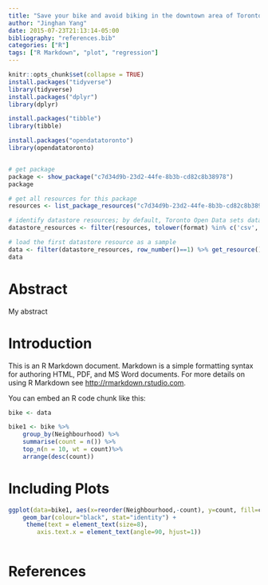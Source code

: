 ```yaml
---
title: "Save your bike and avoid biking in the downtown area of Toronto"
author: "Jinghan Yang"
date: 2015-07-23T21:13:14-05:00
bibliography: "references.bib"
categories: ["R"]
tags: ["R Markdown", "plot", "regression"]
---
```


```r
knitr::opts_chunk$set(collapse = TRUE)
install.packages("tidyverse")
library(tidyverse)
install.packages("dplyr")
library(dplyr)
```

```r
install.packages("tibble")
library(tibble)
```

```r
install.packages("opendatatoronto")
library(opendatatoronto)


# get package
package <- show_package("c7d34d9b-23d2-44fe-8b3b-cd82c8b38978")
package

# get all resources for this package
resources <- list_package_resources("c7d34d9b-23d2-44fe-8b3b-cd82c8b38978")

# identify datastore resources; by default, Toronto Open Data sets datastore resource format to CSV for non-geospatial and GeoJSON for geospatial resources
datastore_resources <- filter(resources, tolower(format) %in% c('csv', 'geojson'))

# load the first datastore resource as a sample
data <- filter(datastore_resources, row_number()==1) %>% get_resource()
data

```

# Abstract
My abstract 



# Introduction

This is an R Markdown document. Markdown is a simple formatting syntax for authoring HTML, PDF, and MS Word documents. For more details on using R Markdown see <http://rmarkdown.rstudio.com>.

You can embed an R code chunk like this:

```r
bike <- data
```
```r
bike1 <- bike %>%
    group_by(Neighbourhood) %>%
    summarise(count = n()) %>%
    top_n(n = 10, wt = count)%>%
    arrange(desc(count))
```

# Including Plots


```r
ggplot(data=bike1, aes(x=reorder(Neighbourhood,-count), y=count, fill=count)) +
    geom_bar(colour="black", stat="identity") +
     theme(text = element_text(size=8),
        axis.text.x = element_text(angle=90, hjust=1))
 

```

# References